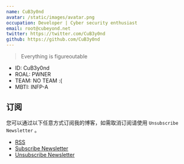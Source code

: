 ```yaml
---
name: CuB3y0nd
avatar: /static/images/avatar.png
occupation: Developer | Cyber security enthusiast
email: root@cubeyond.net
twitter: https://twitter.com/CuB3y0nd
github: https://github.com/CuB3y0nd
---
```


> Everything is figureoutable

 - ID: CuB3y0nd
 - ROAL: PWNER
 - TEAM: NO TEAM :(
 - MBTI: INFP-A

## 订阅

您可以通过以下任意方式订阅我的博客，如需取消订阅请使用 `Unsubscribe Newsletter` 。

 - [RSS](https://www.cubeyond.net/feed.xml)
 - [Subscribe Newsletter](http://eepurl.com/iIWyf6)
 - [Unsubscribe Newsletter](https://cubeyond.us8.list-manage.com/unsubscribe?u=c8b1285a6e1c06f40cde0e20c&id=8736c768bb)
